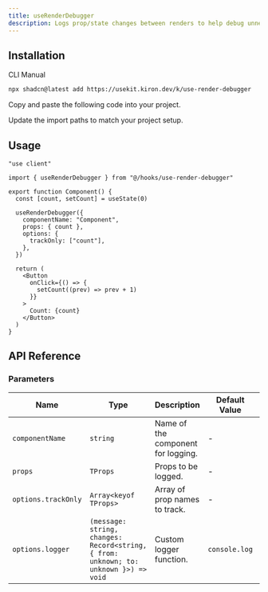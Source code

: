```yaml
---
title: useRenderDebugger
description: Logs prop/state changes between renders to help debug unnecessary re-renders.
---
```


<ComponentPreview name="use-render-debugger-demo" />

## Installation

<CodeTabs>

<TabsList>
  <TabsTrigger value="cli">CLI</TabsTrigger>
  <TabsTrigger value="manual">Manual</TabsTrigger>
</TabsList>

<TabsContent value="cli">

```bash
npx shadcn@latest add https://usekit.kiron.dev/k/use-render-debugger
```

</TabsContent>

<TabsContent value="manual">

<Steps>

<Step>Copy and paste the following code into your project.</Step>

<ComponentSource name="use-render-debugger" />

<Step>Update the import paths to match your project setup.</Step>

</Steps>

</TabsContent>

</CodeTabs>

## Usage

```tsx {3, 8-14}
"use client"

import { useRenderDebugger } from "@/hooks/use-render-debugger"

export function Component() {
  const [count, setCount] = useState(0)

  useRenderDebugger({
    componentName: "Component",
    props: { count },
    options: {
      trackOnly: ["count"],
    },
  })

  return (
    <Button
      onClick={() => {
        setCount((prev) => prev + 1)
      }}
    >
      Count: {count}
    </Button>
  )
}
```

## API Reference

### Parameters

| Name                | Type                                                                                 | Description                        | Default Value | Optional |
| ------------------- | ------------------------------------------------------------------------------------ | ---------------------------------- | ------------- | -------- |
| `componentName`     | `string`                                                                             | Name of the component for logging. | -             | No       |
| `props`             | `TProps`                                                                             | Props to be logged.                | -             | No       |
| `options.trackOnly` | `Array<keyof TProps>`                                                                | Array of prop names to track.      | -             | Yes      |
| `options.logger`    | `(message: string, changes: Record<string, { from: unknown; to: unknown }>) => void` | Custom logger function.            | `console.log` | Yes      |

